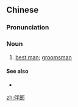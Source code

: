 ==Chinese==
{{zh-forms}}

===Pronunciation===
{{zh-pron
|m=bànláng
|c=bun6 long4-2
|cat=n
}}

===Noun===
{{zh-noun}}

# [[best man]]; [[groomsman]]

====See also====
* {{zh-l|伴娘}}

[[zh:伴郎]]